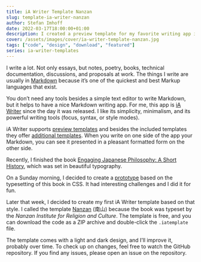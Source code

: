 ```yaml
---
title: iA Writer Template Nanzan
slug: template-ia-writer-nanzan
author: Stefan Imhoff
date: 2022-03-17T18:00:00+01:00
description: I created a preview template for my favorite writing app iA Writer
cover: /assets/images/cover/ia-writer-template-nanzan.jpg
tags: ["code", "design", "download", "featured"]
series: ia-writer-templates
---
```


I write a lot. Not only essays, but notes, poetry, books, technical documentation, discussions, and proposals at work. The things I write are usually in [Markdown](https://daringfireball.net/projects/markdown/syntax) because it’s one of the quickest and best Markup languages that exist.

You don’t need any tools besides a simple text editor to write Markdown, but it helps to have a nice Markdown writing app. For me, this app is [iA Writer](https://ia.net/writer) since the day it was released. I like its simplicity, minimalism, and its powerful writing tools (focus, syntax, or style modes).

iA Writer supports [preview templates](https://github.com/iainc/iA-Writer-Templates) and besides the included templates they offer [additional templates](https://ia.net/downloads#templates). When you write on one side of the app your Markdown, you can see it presented in a pleasant formatted form on the other side.

Recently, I finished the book [Engaging Japanese Philosophy: A Short History](https://www.amazon.de/gp/product/0824869796?ie=UTF8&linkCode=as2&camp=1638&creative=6742&creativeASIN=0824869796), which was set in beautiful typography.

On a Sunday morning, I decided to create a [prototype](https://codepen.io/kogakure/pen/RwxwoWm) based on the typesetting of this book in CSS. It had interesting challenges and I did it for fun.

Later that week, I decided to create my first iA Writer template based on that style. I called the template [Nanzan](https://github.com/kogakure/ia-writer-template-nanzan) (南山) because the book was typeset by the _Nanzan Institute for Religion and Culture_. The template is free, and you can download the code as a ZIP archive and double-click the `.iatemplate` file.

The template comes with a light and dark design, and I’ll improve it, probably over time. To check up on changes, feel free to watch the GitHub repository. If you find any issues, please open an issue on the repository.

<Banner>
	<MoreLink
		href="https://github.com/kogakure/ia-writer-template-nanzan"
		text="iA Writer Template Nanzan on GitHub"
	/>
</Banner>
